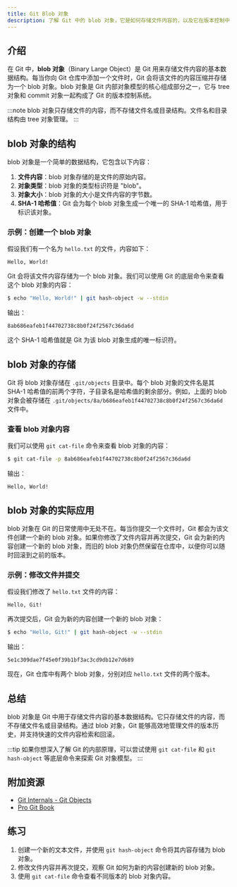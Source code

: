 ```yaml
---
title: Git Blob 对象
description: 了解 Git 中的 blob 对象，它是如何存储文件内容的，以及它在版本控制中的作用。
---
```


## 介绍

在 Git 中，**blob 对象**（Binary Large Object）是 Git 用来存储文件内容的基本数据结构。每当你向 Git 仓库中添加一个文件时，Git 会将该文件的内容压缩并存储为一个 blob 对象。blob 对象是 Git 内部对象模型的核心组成部分之一，它与 tree 对象和 commit 对象一起构成了 Git 的版本控制系统。

:::note
blob 对象只存储文件的内容，而不存储文件名或目录结构。文件名和目录结构由 tree 对象管理。
:::

## blob 对象的结构

blob 对象是一个简单的数据结构，它包含以下内容：

1. **文件内容**：blob 对象存储的是文件的原始内容。
2. **对象类型**：blob 对象的类型标识符是 "blob"。
3. **对象大小**：blob 对象的大小是文件内容的字节数。
4. **SHA-1 哈希值**：Git 会为每个 blob 对象生成一个唯一的 SHA-1 哈希值，用于标识该对象。

### 示例：创建一个 blob 对象

假设我们有一个名为 `hello.txt` 的文件，内容如下：

```plaintext
Hello, World!
```

Git 会将该文件内容存储为一个 blob 对象。我们可以使用 Git 的底层命令来查看这个 blob 对象的内容：

```bash
$ echo "Hello, World!" | git hash-object -w --stdin
```

输出：

```plaintext
8ab686eafeb1f44702738c8b0f24f2567c36da6d
```

这个 SHA-1 哈希值就是 Git 为该 blob 对象生成的唯一标识符。

## blob 对象的存储

Git 将 blob 对象存储在 `.git/objects` 目录中。每个 blob 对象的文件名是其 SHA-1 哈希值的前两个字符，子目录名是哈希值的剩余部分。例如，上面的 blob 对象会被存储在 `.git/objects/8a/b686eafeb1f44702738c8b0f24f2567c36da6d` 文件中。

### 查看 blob 对象内容

我们可以使用 `git cat-file` 命令来查看 blob 对象的内容：

```bash
$ git cat-file -p 8ab686eafeb1f44702738c8b0f24f2567c36da6d
```

输出：

```plaintext
Hello, World!
```

## blob 对象的实际应用

blob 对象在 Git 的日常使用中无处不在。每当你提交一个文件时，Git 都会为该文件创建一个新的 blob 对象。如果你修改了文件内容并再次提交，Git 会为新的内容创建一个新的 blob 对象，而旧的 blob 对象仍然保留在仓库中，以便你可以随时回滚到之前的版本。

### 示例：修改文件并提交

假设我们修改了 `hello.txt` 文件的内容：

```plaintext
Hello, Git!
```

再次提交后，Git 会为新的内容创建一个新的 blob 对象：

```bash
$ echo "Hello, Git!" | git hash-object -w --stdin
```

输出：

```plaintext
5e1c309dae7f45e0f39b1bf3ac3cd9db12e7d689
```

现在，Git 仓库中有两个 blob 对象，分别对应 `hello.txt` 文件的两个版本。

## 总结

blob 对象是 Git 中用于存储文件内容的基本数据结构。它只存储文件的内容，而不存储文件名或目录结构。通过 blob 对象，Git 能够高效地管理文件的版本历史，并支持快速的文件内容检索和回滚。

:::tip
如果你想深入了解 Git 的内部原理，可以尝试使用 `git cat-file` 和 `git hash-object` 等底层命令来探索 Git 对象模型。
:::

## 附加资源

- [Git Internals - Git Objects](https://git-scm.com/book/en/v2/Git-Internals-Git-Objects)
- [Pro Git Book](https://git-scm.com/book/en/v2)

## 练习

1. 创建一个新的文本文件，并使用 `git hash-object` 命令将其内容存储为 blob 对象。
2. 修改文件内容并再次提交，观察 Git 如何为新的内容创建新的 blob 对象。
3. 使用 `git cat-file` 命令查看不同版本的 blob 对象内容。
